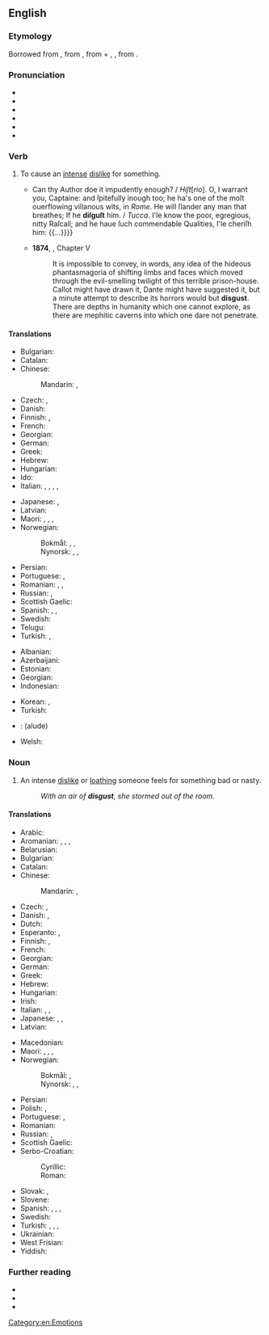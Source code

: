 ==English==

===Etymology===
Borrowed from {{bor|en|frm|desgouster}}, from {{der|en|fro|desgouster||to put off one's appetite}}, from {{m|fro|des-||dis-}} + {{m|fro|gouster}}, {{m|fro|goster||to taste}}, from {{der|en|la|gustus||a tasting}}.

===Pronunciation===
* {{enPR|dĭs-kŭst'}}
* {{IPA|/dɪsˈɡʌst/|/dɪsˈkʌst/|lang=en}}
* {{audio|En-us-disgust.ogg|Audio (US)|lang=en}}
* {{rhymes|ʌst|lang=en}}
* {{hyphenation|dis|gust|lang=en}}
* {{homophones|lang=en|discussed}}

===Verb===
{{en-verb}}

# To cause an [[intense]] [[dislike]] for something.
#: {{ux|en|It '''disgusts''' me to see her chew with her mouth open.}}
#* {{RQ:Jonson Poetaster|act=III|scene=iv|url=https://archive.org/stream/poetasterorarrai00jons_0#page/n62/mode/1up|passage=''Tuc''[''ca'']. {{...}} Can thy Author doe it impudently enough? / ''Hiſt''[''rio'']. O, I warrant you, Captaine: and ſpitefully inough too; he ha's one of the moſt ouerflowing villanous wits, in ''Rome''. He will ſlander any man that breathes; If he '''diſguſt''' him. / ''Tucca''. I'le know the poor, egregious, nitty Raſcall; and he haue ſuch commendable Qualities, I'le cheriſh him: {{...}}}}
#* '''1874''', {{w|Marcus Clarke}}, {{w|For the Term of His Natural Life}} Chapter V
#*: It is impossible to convey, in words, any idea of the hideous phantasmagoria of shifting limbs and faces which moved through the evil-smelling twilight of this terrible prison-house. Callot might have drawn it, Dante might have suggested it, but a minute attempt to describe its horrors would but '''disgust'''. There are depths in humanity which one cannot explore, as there are mephitic caverns into which one dare not penetrate.

====Translations====
{{trans-top|to cause an intense dislike for something}}
* Bulgarian: {{t+|bg|отвращавам}}
* Catalan: {{t|ca|fer fàstic}}
* Chinese:
*: Mandarin: {{t+|cmn|憎惡|alt=使憎惡}}, {{t+|cmn|憎恶|tr=shǐ zēngwù|alt=使憎恶}}
* Czech: {{t|cs|zhnusit}}, {{t+|cs|znechutit}}
* Danish: {{t|da|fremkalde}} {{t|da|væmmelse}}
* Finnish: {{t+|fi|iljettää}}, {{t+|fi|inhottaa}}
* French: {{t+|fr|dégoûter}}
* Georgian: {{t|ka|შეზიზღება|sc=Geor}}
* German: {{t+|de|ekeln}}
* Greek: {{t+|el|σιχαίνομαι}}
* Hebrew: {{t+|he|הגעיל|tr=hig'íl}}
* Hungarian: {{t+|hu|undorít}}
* Ido: {{t+|io|nauzeigar}}
* Italian: {{t|it|disgustare}}, {{t+|it|ripugnare}}, {{t|it|nauseare}}, {{t+|it|stomacare}}, {{t|it|rivoltare}}
{{trans-mid}}
* Japanese: {{t|ja|嫌気がさす|tr=iyake ga sasu|sc=Jpan}}, {{t|ja|ムカつく|tr=mukatsuku|sc=Jpan}}
* Latvian: {{t|lv|riebties}}
* Maori: {{t|mi|whakaanuanu}}, {{t|mi|whakarikarika}}, {{t|mi|whakahouhou}}, {{t|mi|whakarihariha}}
* Norwegian:
*: Bokmål: {{t|no|gi avsky}}, {{t|no|gi vemmelse}}, {{t|nb|få til å vemmes}}
*: Nynorsk: {{t|nn|gje avsky}}, {{t|nn|få til å vemjast}}, {{t|nn|få til å vemmast}}
* Persian: {{t+|fa|بیزار کردن|tr=bizâr kardan}}
* Portuguese: {{t+|pt|enojar}}, {{t+|pt|repugnar}}
* Romanian: {{t+|ro|dezgusta}}, {{t+|ro|îngrețoșa}}, {{t+|ro|scârbi}}
* Russian: {{t|ru|[[вызыва́ть]] [[отвраще́ние]]|impf}}, {{t|ru|[[вы́звать]] [[отвраще́ние]]|pf}}
* Scottish Gaelic: {{t|gd|sgreamhaich}}
* Spanish: {{t+|es|repugnar}}, {{t|es|dar asco}}, {{t+|es|asquear}}
* Swedish: {{t+|sv|äckla}}
* Telugu: {{t|te|రోత కలిగించు|tr=rOta kaligiMchu|sc=Telu}}
* Turkish: {{t+|tr|iğrendirmek}}, {{t+|tr|tiksindirmek}}
{{trans-bottom}}

{{checktrans-top}}
* Albanian: {{t+check|sq|krupë}}
* Azerbaijani: {{t-check|az|nifrәt}}
* Estonian: {{t-check|et|vastikustunne}}
* Georgian: {{t-check|ka|ზიზღი|sc=Geor}}
* Indonesian: {{t+check|id|kejijikan}}
{{trans-mid}}
* Korean: {{t+check|ko|싫증|sc=Kore}}, {{t+check|ko|혐오|sc=Kore}}
* Turkish: {{t-check|tr|bikkinlik}}
* {{ttbc|ug}}: (alude)
* Welsh: {{t-check|cy|diflasrwydd}}
{{trans-bottom}}

===Noun===
{{wikipedia}}
{{en-noun|-}}

# An intense [[dislike]] or [[loathing]] someone feels for something bad or nasty.
#: ''With an air of '''disgust''', she stormed out of the room.''

====Translations====
{{trans-top|an intense dislike or repugnance}}
* Arabic: {{t|ar|إِشْمِئْزَاز|m}}
* Aromanian: {{t|rup|lãilji|f}}, {{t|rup|agnos|n}}, {{t|rup|greatsã|f}}, {{t|rup|dizgustu|n}}
* Belarusian: {{t|be|агі́да|f}}
* Bulgarian: {{t+|bg|отвращение|n|tr=otvrašténie}}
* Catalan: {{t+|ca|fàstic}}
* Chinese:
*: Mandarin: {{t+|cmn|厭惡|sc=Hani}}, {{t+|cmn|厌恶|tr=yànwù|sc=Hani}}
* Czech: {{t|cs|hnus|m}}, {{t+|cs|odpor|m}}
* Danish: {{t+|da|afsky|c}}, {{t|da|væmmelse|c}}
* Dutch: {{t+|nl|afschuw|m}}
* Esperanto: {{t|eo|naŭzo}}, {{t+|eo|abomeno}}
* Finnish: {{t+|fi|inho}}, {{t+|fi|vastenmielisyys}}
* French: {{t+|fr|dégoût|m}}
* Georgian: {{t|ka|ზიზღი|sc=Geor}}
* German: {{t+|de|Ekel|m}}
* Greek: {{t+|el|αηδία|f}}
* Hebrew: {{t|he|גועל|m|tr=go'al|sc=Hebr}}
* Hungarian: {{t+|hu|undor}}
* Irish: {{t|ga|déistin|f}}
* Italian: {{t+|it|disgusto|m}}, {{t+|it|schifo|m}}, {{t+|it|ripugnanza|f}}
* Japanese: {{t|ja|嫌気|tr=いやけ, iyake|sc=Jpan}}, {{t+|ja|嫌悪|tr=けんお, ken'o|sc=Jpan}}, {{t+|ja|嫌い|tr=きらい, kirai|sc=Jpan}}
* Latvian: {{t|lv|riebums|m}}
{{trans-mid}}
* Macedonian: {{t|mk|одвратност|f|tr=odvratnost|sc=Cyrl}}
* Maori: {{t|mi|maninohea}}, {{t|mi|whakapairuaki}}, {{t|mi|whakarikarika}}, {{t|mi|aniwatanga}}
* Norwegian:
*: Bokmål: {{t+|no|avsky|m}}, {{t|no|vemmelse|m}}
*: Nynorsk: {{t|nn|avsky}}, {{t|nn|vemjing|f}}, {{t|nn|vemming|f}}
* Persian: {{t+|fa|بیزاری|tr=bizâri|sc=fa-Arab}}
* Polish: {{t+|pl|odraza|f}}, {{t+|pl|wstręt|m}}
* Portuguese: {{t+|pt|repugnância|f}}, {{t+|pt|nojo|m}}
* Romanian: {{t+|ro|dezgust|n}}
* Russian: {{t+|ru|отвраще́ние|n}}, {{t+|ru|омерзе́ние|n}}
* Scottish Gaelic: {{t|gd|gràin|f}}
* Serbo-Croatian:
*: Cyrillic: {{t|sh|гађење|n|sc=Cyrl}}
*: Roman: {{t+|sh|gađenje|n}}
* Slovak: {{t|sk|odpor|m}}, {{t|sk|hnus|m}}
* Slovene: {{t|sl|gnus|m}}
* Spanish: {{t+|es|asco|m}}, {{t+|es|repugnancia|f}}, {{t+|es|desazón|f}}, {{t+|es|repulsa|f}}
* Swedish: {{t+|sv|äckel}}
* Turkish: {{t+|tr|iğrenme}}, {{t+|tr|iğrenti}}, {{t+|tr|tiksinme}}, {{t+|tr|tiksinti}}
* Ukrainian: {{t|uk|відраза|f|tr=vidráza|sc=Cyrl}}
* West Frisian: {{t|fy|mier}}
* Yiddish: {{t|yi|עקל|m|tr=ekl|sc=Hebr}}
{{trans-bottom}}

===Further reading===
* {{R:Webster 1913}}
* {{R:Century 1911}}
* {{R:OneLook}}

[[Category:en:Emotions]]